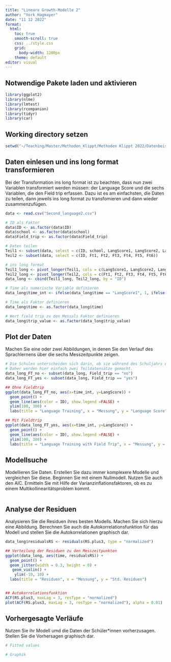 ```yaml
---
title: "Lineare Growth-Modelle 2"
author: "York Hagmayer"
date: "11 12 2022"
format:
  html:
    toc: true
    smooth-scroll: true
    css: ../style.css
    grid: 
      body-width: 1200px
    theme: default
editor: visual
---
```


## Notwendige Pakete laden und aktivieren

```r
library(ggplot2)
library(nlme)
library(lmtest)
library(rcompanion)
library(tidyr)
library(car)
```

## Working directory setzen

```r
setwd("~/Teaching/Master/Methoden_Klippt/Methoden Klippt 2022/Datenbeispiele/Woche8_growth2")
```

## Daten einlesen und ins long format transformieren

Bei der Transformation ins long format ist zu beachten, dass nun zwei Variablen transformiert werden müssen: der Language Score und die sechs Variablen, die den Field trip erfassen. Dazu ist es am einfachsten, die Daten zu teilen, dann jeweils ins long format zu transfomieren und dann wieder zusammenzufügen.

```r
data <- read.csv("Second_language2.csv")

# ID als Faktor
data$ID <- as.factor(data$ID)
data$school <- as.factor(data$school)
data$Field_trip <- as.factor(data$Field_trip)

# Daten teilen
Teil1 <- subset(data, select = c(ID, school, LangScore1, LangScore2, LangScore3, LangScore4, LangScore5, LangScore6, Grammar_first_lang, Field_trip))
Teil2 <- subset(data, select = c(ID, Ft1, Ft2, Ft3, Ft4, Ft5, Ft6))

# ins long format
Teil1_long <- pivot_longer(Teil1, cols = c(LangScore1, LangScore2, LangScore3, LangScore4, LangScore5, LangScore6), names_to = "time", values_to = "LangScore")
Teil2_long <- pivot_longer(Teil2, cols = c(Ft1, Ft2, Ft3, Ft4, Ft5, Ft6), names_to = "trip", values_to = "trip_value")
data_long <- cbind(Teil1_long, Teil2_long, by = "ID")

# Time als numerische Variable definieren
data_long$time_int <- ifelse(data_long$time == "LangScore1", 1, ifelse(data_long$time == "LangScore2", 2, ifelse(data_long$time =="LangScore3", 3, ifelse(data_long$time == "LangScore4", 4, ifelse(data_long$time == "LangScore5", 5, 6)))))

# Time als Faktor definieren
data_long$time <- as.factor(data_long$time)

# Wert field trip zu den Messals Faktor definieren
data_long$trip_value <- as.factor(data_long$trip_value)

```

## Plot der Daten

Machen Sie eine oder zwei Abbildungen, in denen Sie den Verlauf des Sprachlernens über die sechs Messzeitpunkte zeigen.

```r
# Die Schulen unterscheiden sich darin, ob sie während des Schuljahrs einen zweiwöchigen Auslangsaufenthalt zum Erlernen der Zweitsprache machen (Variable Field_trip). Diese Daten sollten getrennt voneinander dargestellt werden.
# Daher werden hier einfach zwei Teildatensätze gemacht.
data_long_FT_no <- subset(data_long, Field_trip == "no")
data_long_FT_yes <- subset(data_long, Field_trip == "yes")

## Ohne Fieldtrip
ggplot(data_long_FT_no, aes(x=time_int, y=LangScore)) +
  geom_point() +
  geom_line(aes(color = ID), show.legend =FALSE) +
  ylim(100, 300) +
  labs(title = "Language Training", x = "Messung", y = "Language Score", color = "ID")

## Mit Fieldtrip
ggplot(data_long_FT_yes, aes(x=time_int, y=LangScore)) +
  geom_point() +
  geom_line(aes(color = ID), show.legend =FALSE) +
  ylim(100, 300) +
  labs(title = "Language Training with Field Trip", x = "Messung", y = "Language Score", color = "ID")
```

## Modellsuche

Modellieren Sie Daten. Erstellen Sie dazu immer komplexere Modelle und vergleichen Sie diese. Beginnen Sie mit einem Nullmodell. Nutzen Sie auch den AIC. Ermitteln Sie mit Hilfe der Varianzinflationsfaktoren, ob es zu einem Multikollinearitätsproblem kommt.

```r

```

## Analyse der Residuen

Analysieren Sie die Residuen ihres besten Modells. Machen Sie sich hierzu eine Abbildung. Berechnen Sie auch die Autokorrelationsfunktion für das Modell und stellen Sie die Autokorrelationen graphisch dar.

```r
data_long$residualsRS <- residuals(RS.plus3, type = "normalized")

## Verteilung der Residuen zu den Messzeitpunkten
ggplot(data_long, aes(time, residualsRS)) +
  geom_point() +
  geom_jitter(width = 0.3, height = 0) + 
   geom_violin() +
    ylim(-10, 10) +
  labs(title = "Residuen", x = "Messung", y = "Std. Residuen")


## Autokorrelationsfunktion
ACF(RS.plus3, maxLag = 3, resType = "normalized")
plot(ACF(RS.plus3, maxLag = 3, resType = "normalized"), alpha = 0.01)
```

## Vorhergesagte Verläufe

Nutzen Sie ihr Modell umd die Daten der Schüler\*innen vorherzusagen. Stellen Sie die Vorhersagen graphisch dar.

```r
# Fitted values 

# Graphik



```
